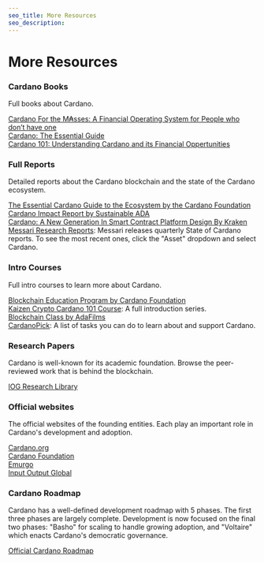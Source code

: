 ```yaml
---
seo_title: More Resources
seo_description: 
---
```


# More Resources

### Cardano Books
Full books about Cardano. 

[Cardano For the M₳sses: A Financial Operating System for People who don’t have one](https://www.amazon.com/dp/B0B912X5G6)  
[Cardano: The Essential Guide](https://www.amazon.com/dp/B0B1DSTS3X)  
[Cardano 101: Understanding Cardano and its Financial Oppertunities](https://www.amazon.com/dp/B0C524H491)  

### Full Reports
Detailed reports about the Cardano blockchain and the state of the Cardano ecosystem.  

[The Essential Cardano Guide to the Ecosystem by the Cardano Foundation](https://landing.essentialcardano.io/guide-to-the-ecosystem)  
[Cardano Impact Report by Sustainable ADA](https://sustainableada.com/cardano-impact-report/)  
[Cardano: A New Generation In Smart Contract Platform Design By Kraken](https://blog.kraken.com/crypto-education/kraken-intelligence/cardano-a-new-generation-in-smart-contract-platform-design)  
[Messari Research Reports](https://messari.io/research/research-and-protocols?tag=All-Tags): Messari releases quarterly State of Cardano reports. To see the most recent ones, click the "Asset" dropdown and select Cardano. 

### Intro Courses
Full intro courses to learn more about Cardano.  

[Blockchain Education Program by Cardano Foundation](https://academy.cardanofoundation.org/)  
[Kaizen Crypto Cardano 101 Course](https://www.youtube.com/playlist?list=PLrbMFdXZnzoAwfxIVo-SQ_qEBCqbwuU6o): A full introduction series.  
[Blockchain Class by AdaFilms](https://www.adafilms.art/blockchain-class)  
[CardanoPick](https://cardanopick.com/): A list of tasks you can do to learn about and support Cardano.  

### Research Papers
Cardano is well-known for its academic foundation. Browse the peer-reviewed work that is behind the blockchain.  

[IOG Research Library](https://iohk.io/en/research/library/) 

### Official websites
The official websites of the founding entities. Each play an important role in Cardano's development and adoption. 

[Cardano.org](https://cardano.org/)  
[Cardano Foundation](https://cardanofoundation.org/)  
[Emurgo](https://www.emurgo.io/)  
[Input Output Global](https://iohk.io/)  

### Cardano Roadmap
Cardano has a well-defined development roadmap with 5 phases. The first three phases are largely complete. Development is now focused on the final two phases: "Basho" for scaling to handle growing adoption, and "Voltaire" which enacts Cardano's democratic governance.

[Official Cardano Roadmap](https://roadmap.cardano.org/en/)  
